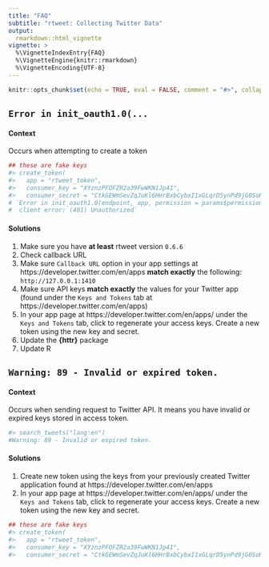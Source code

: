 ```yaml
---
title: "FAQ"
subtitle: "rtweet: Collecting Twitter Data"
output:
  rmarkdown::html_vignette
vignette: >
  %\VignetteIndexEntry{FAQ}
  %\VignetteEngine{knitr::rmarkdown}
  %\VignetteEncoding{UTF-8}
---
```


```r
knitr::opts_chunk$set(echo = TRUE, eval = FALSE, comment = "#>", collapse = TRUE)
```

## `Error in init_oauth1.0(...`

#### Context

Occurs when attempting to create a token

```r
## these are fake keys
#> create_token(
#>   app = "rtweet_token",
#>   consumer_key = "XYznzPFOFZR2a39FwWKN1Jp41",
#>   consumer_secret = "CtkGEWmSevZqJuKl6HHrBxbCybxI1xGLqrD5ynPd9jG0SoHZbD")
# `Error in init_oauth1.0(endpoint, app, permission = params$permission) :
#  client error: (401) Unauthorized`
```

#### Solutions

1. Make sure you have **at least** rtweet version `0.6.6`
1. Check callback URL
1. Make sure `Callback URL` option in your app settings at https://developer.twitter.com/en/apps **match exactly** the following: `http://127.0.0.1:1410`
1. Make sure API keys **match exactly** the values for your Twitter app (found under the `Keys and Tokens` tab at https://developer.twitter.com/en/apps)
1. In your app page at https://developer.twitter.com/en/apps/ under the `Keys and Tokens` tab, click to regenerate your access keys. Create a new token using the new key and secret.
1. Update the **{httr}** package
1. Update R

## `Warning: 89 - Invalid or expired token.`

#### Context

Occurs when sending request to Twitter API. It means you have invalid or expired keys stored in access token.

```r
#> search_tweets("lang:en")
#Warning: 89 - Invalid or expired token.
```

#### Solutions
1. Create new token using the keys from your previously created Twitter application found at https://developer.twitter.com/en/apps
1. In your app page at https://developer.twitter.com/en/apps/ under the `Keys and Tokens` tab, click to regenerate your access keys. Create a new token using the new key and secret.

```r
## these are fake keys
#> create_token(
#>   app = "rtweet_token",
#>   consumer_key = "XYznzPFOFZR2a39FwWKN1Jp41",
#>   consumer_secret = "CtkGEWmSevZqJuKl6HHrBxbCybxI1xGLqrD5ynPd9jG0SoHZbD")
```
